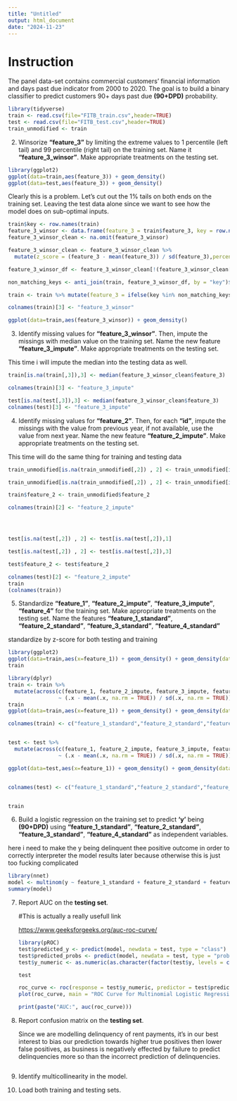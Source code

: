 ```yaml
---
title: "Untitled"
output: html_document
date: "2024-11-23"
---
```


# Instruction

The panel data-set contains commercial customers' financial information and days past due indicator from 2000 to 2020. The goal is to build a binary classifier to predict customers 90+ days past due **(90+DPD)** probability.

```r
library(tidyverse)
train <- read.csv(file="FITB_train.csv",header=TRUE)
test <- read.csv(file="FITB_test.csv",header=TRUE)
train_unmodified <- train
```

2.  Winsorize **"feature_3"** by limiting the extreme values to 1 percentile (left tail) and 99 percentile (right tail) on the training set. Name it **"feature_3_winsor"**. Make appropriate treatments on the testing set.

```r
library(ggplot2)
ggplot(data=train,aes(feature_3)) + geom_density()
ggplot(data=test,aes(feature_3)) + geom_density()
```

Clearly this is a problem. Let's cut out the 1% tails on both ends on the training set. Leaving the test data alone since we want to see how the model does on sub-optimal inputs.

```r
train$key <- row.names(train)
feature_3_winsor <- data.frame(feature_3 = train$feature_3, key = row.names(train))
feature_3_winsor_clean <- na.omit(feature_3_winsor)

feature_3_winsor_clean <- feature_3_winsor_clean %>%
  mutate(z_score = (feature_3 - mean(feature_3)) / sd(feature_3),percentile = ecdf(feature_3)(feature_3) * 100)

feature_3_winsor_df <- feature_3_winsor_clean[!(feature_3_winsor_clean[, 4] < 1 | feature_3_winsor_clean[, 4] > 99), ]

non_matching_keys <- anti_join(train, feature_3_winsor_df, by = "key")$key

train <- train %>% mutate(feature_3 = ifelse(key %in% non_matching_keys, NA, feature_3))

colnames(train)[3] <- "feature_3_winsor"
```

```r
ggplot(data=train,aes(feature_3_winsor)) + geom_density()
```

3.  Identify missing values for **"feature_3_winsor"**. Then, impute the missings with median value on the training set. Name the new feature **"feature_3_impute"**. Make appropriate treatments on the testing set.

This time i will impute the median into the testing data as well.

```r
train[is.na(train[,3]),3] <- median(feature_3_winsor_clean$feature_3)

colnames(train)[3] <- "feature_3_impute"

test[is.na(test[,3]),3] <- median(feature_3_winsor_clean$feature_3)
colnames(test)[3] <- "feature_3_impute"
```

4.  Identify missing values for **"feature_2"**. Then, for each **"id"**, impute the missings with the value from previous year, if not available, use the value from next year. Name the new feature **"feature_2_impute"**. Make appropriate treatments on the testing set.

This time will do the same thing for training and testing data

```r
train_unmodified[is.na(train_unmodified[,2]) , 2] <- train_unmodified[is.na(train_unmodified[,2]),1]

train_unmodified[is.na(train_unmodified[,2]) , 2] <- train_unmodified[is.na(train_unmodified[,2]),3]

train$feature_2 <- train_unmodified$feature_2

colnames(train)[2] <- "feature_2_impute"




test[is.na(test[,2]) , 2] <- test[is.na(test[,2]),1]

test[is.na(test[,2]) , 2] <- test[is.na(test[,2]),3]

test$feature_2 <- test$feature_2

colnames(test)[2] <- "feature_2_impute"
train
(colnames(train))
```

5.  Standardize **"feature_1"**, **"feature_2_impute"**, **"feature_3_impute"**, **"feature_4"** for the training set. Make appropriate treatments on the testing set. Name the features **"feature_1_standard"**, **"feature_2_standard"**, **"feature_3_standard"**, **"feature_4_standard"**

standardize by z-score for both testing and training

```r
library(ggplot2)
ggplot(data=train,aes(x=feature_1)) + geom_density() + geom_density(data=train,aes(x=feature_2_impute)) + geom_density(data=train,aes(x=feature_3_impute))
train
```

```r
library(dplyr)
train <- train %>%
  mutate(across(c(feature_1, feature_2_impute, feature_3_impute, feature_4), 
                ~ (.x - mean(.x, na.rm = TRUE)) / sd(.x, na.rm = TRUE)))
train
ggplot(data=train,aes(x=feature_1)) + geom_density() + geom_density(data=train,aes(x=feature_2_impute)) + geom_density(data=train,aes(x=feature_3_impute))

colnames(train) <- c("feature_1_standard","feature_2_standard","feature_3_standard","feature_4_standard","id","date","y","key")


test <- test %>%
  mutate(across(c(feature_1, feature_2_impute, feature_3_impute, feature_4), 
                ~ (.x - mean(.x, na.rm = TRUE)) / sd(.x, na.rm = TRUE)))

ggplot(data=test,aes(x=feature_1)) + geom_density() + geom_density(data=test,aes(x=feature_2_impute)) + geom_density(data=test,aes(x=feature_3_impute))


colnames(test) <- c("feature_1_standard","feature_2_standard","feature_3_standard","feature_4_standard","id","date","y")


train
```

6.  Build a logistic regression on the training set to predict **'y'** being **(90+DPD)** using **"feature_1_standard"**, **"feature_2_standard"**, **"feature_3_standard"**, **"feature_4_standard"** as independent variables.

here i need to make the y being delinquent thee positive outcome in order to correctly interpreter the model results later because otherwise this is just too fucking complicated

```r
library(nnet)
model <- multinom(y ~ feature_1_standard + feature_2_standard + feature_3_standard + feature_4_standard, data=train,family=binomial())
summary(model)
```

7.  Report AUC on the **testing set**.

    #This is actually a really usefull link

    <https://www.geeksforgeeks.org/auc-roc-curve/>

    ```r
    library(pROC)
    test$predicted_y <- predict(model, newdata = test, type = "class")
    test$predicted_probs <- predict(model, newdata = test, type = "probs")
    test$y_numeric <- as.numeric(as.character(factor(test$y, levels = c("90+DPD", "active"), labels = c(1, 0))))

    test

    roc_curve <- roc(response = test$y_numeric, predictor = test$predicted_probs)
    plot(roc_curve, main = "ROC Curve for Multinomial Logistic Regression", col = "blue", lwd = 2)

    print(paste("AUC:", auc(roc_curve)))
    ```

8.  Report confusion matrix on the **testing set**.

    Since we are modelling delinquency of rent payments, it's in our best interest to bias our prediction towards higher true positives then lower false positives, as business is negatively effected by failure to predict delinquencies more so than the incorrect prediction of delinquencies.

    ```r

    ```

9.  Identify multicollinearity in the model.

10. Load both training and testing sets.
